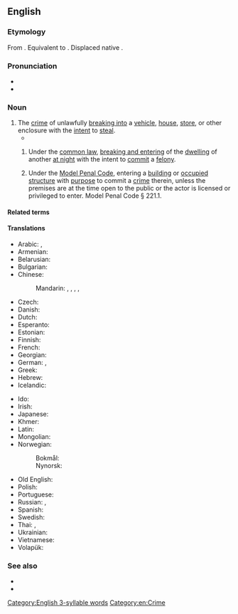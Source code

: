 ==English==
{{swp}}

===Etymology===
From {{bor|en|NL.|burglaria}}. Equivalent to {{suffix|en|burglar|y}}. Displaced native {{ncog|ang|hūsbryċe}}.

===Pronunciation===
* {{IPA|en|/ˈbɜː(ɹ)ɡləɹi/}}
* {{audio|en|LL-Q1860 (eng)-Vealhurl-burglary.wav|Audio (RP)}}

===Noun===
{{en-noun|~}}

# The [[crime]] of unlawfully [[break in|breaking into]] a [[vehicle]], [[house]], [[store]], or other enclosure with the [[intent]] to [[steal]].
#* {{RQ:LstWkTnt|3|35|episode=Pennies|network=HBO||Essentially, Jarden makes anything that you’d find left behind after a '''burglary'''.}}
## {{lb|en|law}} Under the [[common law]], [[breaking and entering]] of the [[dwelling]] of another [[at night]] with the intent to [[commit]] a [[felony]].
## {{lb|en|law|US}} Under the [[w:Model Penal Code|Model Penal Code]], entering a [[building]] or [[occupied]] [[structure]] with [[purpose]] to commit a [[crime]] therein, unless the premises are at the time open to the public or the actor is licensed or privileged to enter. Model Penal Code § 221.1.

====Related terms====
{{col3|en
|burglar
|burglar alarm
|burglarize
|burglarproof
|burgle
|cat burglar
}}

====Translations====
{{trans-top|the crime of breaking into}}
* Arabic: {{t+|ar|سَطْو|m}}, {{t|ar|لُصُوصِيَّة‎|f}}
* Armenian: {{t-needed|hy}}
* Belarusian: {{t|be|[[крадзе́ж]] [[з]] [[узлом|узло́мам]]|m}}
* Bulgarian: {{t|bg|кражба чрез взлом|f}}
* Chinese:
*: Mandarin: {{t|cmn|夜入私宅罪|tr=yèrùsīzháizuì|sc=Hani}}, {{t|cmn|盜竊罪|sc=Hani}}, {{t|cmn|盗窃罪|tr=dàoqièzuì|sc=Hani}}, {{t+|cmn|盜竊|sc=Hani}}, {{t+|cmn|盗窃|tr=dàoqiè|sc=Hani}}
* Czech: {{t+|cs|vloupání|n}}
* Danish: {{t|da|indbrud}}
* Dutch: {{t+|nl|inbraak}}
* Esperanto: {{t-needed|eo}}
* Estonian: {{t|et|vargus}}
* Finnish: {{t+|fi|murto}}
* French: {{t+|fr|cambriolage|m}}
* Georgian: {{t|ka|გატეხით ქურდობა|sc=Geor}}
* German: {{t+|de|Einbruch|m}}, {{t|de|Einbruchdiebstahl|m}}
* Greek: {{t+|el|διάρρηξη|f|sc=Grek}}
* Hebrew: {{t|he|פריצה|f|tr=pritza}}
* Icelandic: {{t+|is|innbrot|n}}
{{trans-mid}}
* Ido: {{t+|io|rupto-furto}}
* Irish: {{t|ga|buirgléireacht|f}}
* Japanese: {{t|ja|侵入窃盗|tr=しんにゅうせっとう, shinnyū settō|sc=Jpan}}
* Khmer: {{t|km|ការលបចូលលួច|tr=kaa lɔɔ bɑɑ cool luəc|sc=Khmr}}
* Latin: {{t|la|compīlātiō|f}}
* Mongolian: {{t-needed|mn}}
* Norwegian:
*: Bokmål: {{t|no|innbrudd|n}}
*: Nynorsk: {{t|nn|innbrott|n}}
* Old English: {{t|ang|hūsbryċe|m}}
* Polish: {{t|pl|kradzież z włamaniem}}
* Portuguese: {{t+|pt|arrombamento|m}}
* Russian: {{t|ru|[[кра́жа]] [[с|со]] [[взлом|взло́мом]]|f}}, {{t|ru|бе́рглэри|n|tr=bɛ́rglɛri}} {{qualifier|usually of Anglophone countries}}
* Spanish: {{t|es|[[allanamiento]] de [[morada]]|m}}
* Swedish: {{t+|sv|inbrott|n}}
* Thai: {{t|th|ขโมยเข้าบ้าน}}, {{t|th|การโจรกรรม}}
* Ukrainian: {{t|uk|[[краді́жка]] [[із]] [[злом|зло́мом]]|f}}
* Vietnamese: {{t-needed|vi}}
* Volapük: {{t+|vo|nübreik}}
{{trans-bottom}}

===See also===
* {{l|en|breaking and entering}}
* {{l|en|trespass}}

[[Category:English 3-syllable words]]
[[Category:en:Crime]]